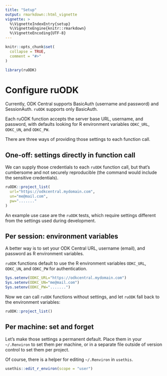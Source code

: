 ```yaml
---
title: "Setup"
output: rmarkdown::html_vignette
vignette: >
  %\VignetteIndexEntry{setup}
  %\VignetteEngine{knitr::rmarkdown}
  %\VignetteEncoding{UTF-8}  
---
```


```r
knitr::opts_chunk$set(
  collapse = TRUE,
  comment = "#>"
)
```

```r
library(ruODK)
```

# Configure ruODK
Currently, ODK Central supports BasicAuth (username and password) and 
SessionAuth. `ruODK` supports only BasicAuth.

Each ruODK function accepts the server base URL, username, and password, with
defaults looking for R environment variables `ODKC_URL`, `ODKC_UN`, and `ODKC_PW`.

There are three ways of providing those settings to each function call.

## One-off: settings directly in function call

We can supply those credentials to each `ruODK` function call, but that's
cumbersome and not securely reproducible (the command would include the 
sensitive  credentials).

```r
ruODK::project_list(
  url="https://odkcentral.mydomain.com", 
  un="me@mail.com", 
  pw="......."
)
```


An example use case are the `ruODK` tests, which require settings different from
the settings used during development.

## Per session: environment variables

A better way is to set your ODK Central URL, username (email), and password as 
R environment variables.

`ruODK` functions default to use the R environment variables 
`ODKC_URL`, `ODKC_UN`, and `ODKC_PW` for authentication.
  
```r
Sys.setenv(ODKC_URL="https://odkcentral.mydomain.com")
Sys.setenv(ODKC_UN="me@mail.com")
Sys.setenv(ODKC_PW=".......")
```

Now we can call `ruODK` functions without settings, and let `ruODK` fall back
to the environment variables:

```r
ruODK::project_list()
```


## Per machine: set and forget
Let's make those settings a permanent default.
Place them in your `~/.Renviron` to set them per machine,
or in a separate file outside of version control to set them per project.

Of course, there is a helper for editing `~/.Renviron` in `usethis`.

```r
usethis::edit_r_environ(scope = "user")
```
